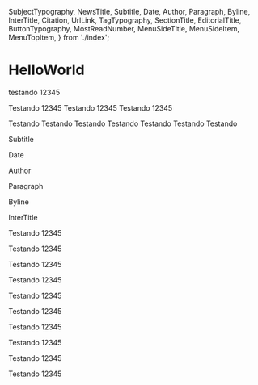   SubjectTypography,
  NewsTitle,
  Subtitle,
  Date,
  Author,
  Paragraph,
  Byline,
  InterTitle,
  Citation,
  UrlLink,
  TagTypography,
  SectionTitle,
  EditorialTitle,
  ButtonTypography,
  MostReadNumber,
  MenuSideTitle,
  MenuSideItem,
  MenuTopItem,
} from './index';

<Meta title="Components/Typography" />

# HelloWorld

testando 12345

<SubjectTypography color='primary-1'>Testando 12345</SubjectTypography>
<SubjectTypography color='primary-2' size={2}>Testando 12345</SubjectTypography>
<SubjectTypography color='primary-3' size={3}>Testando 12345</SubjectTypography>

<NewsTitle color='primary-3' size={1}>Testando</NewsTitle>
<NewsTitle color='primary-3' size={2}>Testando</NewsTitle>
<NewsTitle color='success-1' size={3}>Testando</NewsTitle>
<NewsTitle color='primary-3' size={4}>Testando</NewsTitle>
<NewsTitle color='primary-2' size={5}>Testando</NewsTitle>
<NewsTitle color='primary-3' size={6}>Testando</NewsTitle>
<NewsTitle color='primary-3' size={7}>Testando</NewsTitle>

<Subtitle color='neutral-4'>Subtitle</Subtitle>

<Date color='neutral-4'>Date</Date>

<Author color='neutral-4'>Author</Author>

<Paragraph color='neutral-4'>Paragraph</Paragraph>

<Byline color='neutral-4'>Byline</Byline>

<InterTitle color='neutral-4'>InterTitle</InterTitle>

<Citation color='neutral-4'>Testando 12345</Citation>

<UrlLink color='neutral-4'>Testando 12345</UrlLink>

<TagTypography color='neutral-4'>Testando 12345</TagTypography>

<SectionTitle color='neutral-4'>Testando 12345</SectionTitle>

<EditorialTitle color='neutral-4'>Testando 12345</EditorialTitle>

<ButtonTypography color='neutral-4'>Testando 12345</ButtonTypography>

<MostReadNumber color='neutral-4'>Testando 12345</MostReadNumber>

<MenuSideTitle color='neutral-4'>Testando 12345</MenuSideTitle>

<MenuSideItem color='neutral-4'>Testando 12345</MenuSideItem>

<MenuTopItem color='neutral-4'>Testando 12345</MenuTopItem>